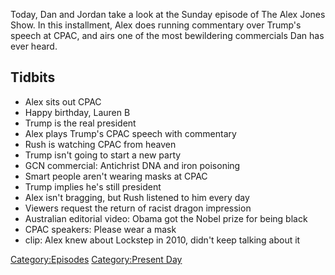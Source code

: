 {{DEFAULTSORT:
    #_EPISODE_0536:February 28, 2021
}}{{Episode
    | title           = February 28, 2021
    | caption         = Listen to this episode on [https://knowledgefight.libsyn.com/536-february-28-2021 Libsyn] [https://open.spotify.com/episode/7C9zVnr7q0iDaXm6agw8pE Spotify], Read the [[Transcript/536: February 28, 2021|Unofficial Transcript]]
    | episodeNumber   = 536
    | length          = 00:50:39
    | airDate         = March 1, 2021
    | coverageDate    = February 28, 2021
    | episodeType     = [[:Category:Present Day|Present Day]]
    | appearance      = [[Rush Limbaugh]]
    | previousEpisode = [[535: October 16, 2014]]
    | nextEpisode     = [[537: July 16-18, 2010]]
}}

{{Stub}}

Today, Dan and Jordan take a look at the Sunday episode of The Alex Jones Show. In this installment, Alex does running commentary over Trump's speech at CPAC, and airs one of the most bewildering commercials Dan has ever heard.

==Tidbits==

*Alex sits out CPAC
*Happy birthday, Lauren B
*Trump is the real president
*Alex plays Trump's CPAC speech with commentary
*Rush is watching CPAC from heaven
*Trump isn't going to start a new party
*GCN commercial: Antichrist DNA and iron poisoning
*Smart people aren't wearing masks at CPAC
*Trump implies he's still president
*Alex isn't bragging, but Rush listened to him every day
*Viewers request the return of racist dragon impression
*Australian editorial video: Obama got the Nobel prize for being black
*CPAC speakers: Please wear a mask
*clip: Alex knew about Lockstep in 2010, didn't keep talking about it

[[Category:Episodes]]
[[Category:Present Day]]

